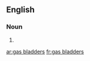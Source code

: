 ==English==

===Noun===
{{head|en|plural}}

# {{plural of|gas bladder|lang=en}}

[[ar:gas bladders]]
[[fr:gas bladders]]